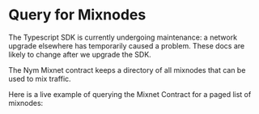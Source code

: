 # Query for Mixnodes


<Callout type="warning">
The Typescript SDK is currently undergoing maintenance: a network upgrade elsewhere has temporarily caused a problem. These docs are likely to change after we upgrade the SDK.
</Callout>

The Nym Mixnet contract keeps a directory of all mixnodes that can be used to mix traffic.

Here is a live example of querying the Mixnet Contract for a paged list of mixnodes:

<Mixnodes />

<FormattedExampleCode />
